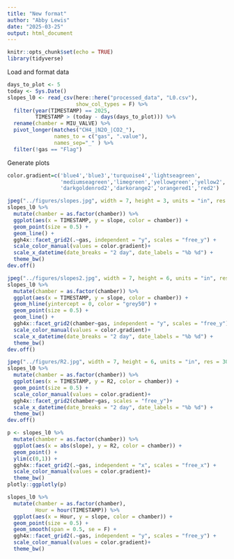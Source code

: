 ```yaml
---
title: "New format"
author: "Abby Lewis"
date: "2025-03-25"
output: html_document
---
```


```r
knitr::opts_chunk$set(echo = TRUE)
library(tidyverse)
```

Load and format data

```r
days_to_plot <- 5
today <- Sys.Date()
slopes_l0 <- read_csv(here::here("processed_data", "L0.csv"), 
                      show_col_types = F) %>%
  filter(year(TIMESTAMP) == 2025,
         TIMESTAMP > (today - days(days_to_plot))) %>% 
  rename(chamber = MIU_VALVE) %>%
  pivot_longer(matches("CH4_|N2O_|CO2_"), 
               names_to = c("gas", ".value"), 
               names_sep="_" ) %>%
  filter(!gas == "Flag")
```

Generate plots

```r
color.gradient=c('blue4','blue3','turquoise4','lightseagreen',
                 'mediumseagreen','limegreen','yellowgreen','yellow2',
                 'darkgoldenrod2','darkorange2','orangered1','red2')

jpeg("../figures/slopes.jpg", width = 7, height = 3, units = "in", res = 300)
slopes_l0 %>%
  mutate(chamber = as.factor(chamber)) %>%
  ggplot(aes(x = TIMESTAMP, y = slope, color = chamber)) +
  geom_point(size = 0.5) +
  geom_line() +
  ggh4x::facet_grid2(.~gas, independent = "y", scales = "free_y") +
  scale_color_manual(values = color.gradient)+
  scale_x_datetime(date_breaks = "2 day", date_labels = "%b %d") +
  theme_bw()
dev.off()

jpeg("../figures/slopes2.jpg", width = 7, height = 6, units = "in", res = 300)
slopes_l0 %>%
  mutate(chamber = as.factor(chamber)) %>%
  ggplot(aes(x = TIMESTAMP, y = slope, color = chamber)) +
  geom_hline(yintercept = 0, color = "grey50") +
  geom_point(size = 0.5) +
  geom_line() +
  ggh4x::facet_grid2(chamber~gas, independent = "y", scales = "free_y") +
  scale_color_manual(values = color.gradient)+
  scale_x_datetime(date_breaks = "2 day", date_labels = "%b %d") +
  theme_bw()
dev.off()

jpeg("../figures/R2.jpg", width = 7, height = 6, units = "in", res = 300)
slopes_l0 %>%
  mutate(chamber = as.factor(chamber)) %>%
  ggplot(aes(x = TIMESTAMP, y = R2, color = chamber)) +
  geom_point(size = 0.5) +
  scale_color_manual(values = color.gradient)+
  ggh4x::facet_grid2(chamber~gas, scales = "free_y")+
  scale_x_datetime(date_breaks = "2 day", date_labels = "%b %d") +
  theme_bw()
dev.off()

p <- slopes_l0 %>% 
  mutate(chamber = as.factor(chamber)) %>%
  ggplot(aes(x = abs(slope), y = R2, color = chamber)) +
  geom_point() +
  ylim(c(0,1)) +
  ggh4x::facet_grid2(.~gas, independent = "x", scales = "free_x") +
  scale_color_manual(values = color.gradient)+
  theme_bw()
plotly::ggplotly(p)

slopes_l0 %>%
  mutate(chamber = as.factor(chamber),
         Hour = hour(TIMESTAMP)) %>%
  ggplot(aes(x = Hour, y = slope, color = chamber)) +
  geom_point(size = 0.5) +
  geom_smooth(span = 0.5, se = F) +
  ggh4x::facet_grid2(.~gas, independent = "y", scales = "free_y") +
  scale_color_manual(values = color.gradient)+
  theme_bw()
```

